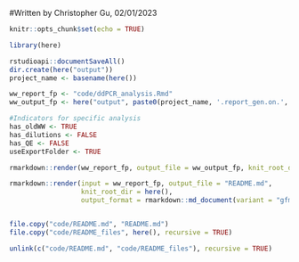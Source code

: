 #Written by Christopher Gu, 02/01/2023


```r

knitr::opts_chunk$set(echo = TRUE)

library(here)

```


```r

rstudioapi::documentSaveAll()
dir.create(here("output"))
project_name <- basename(here())

ww_report_fp <- "code/ddPCR_analysis.Rmd"
ww_output_fp <- here("output", paste0(project_name, '.report_gen.on.', Sys.Date(), '.pdf'))

#Indicators for specific analysis
has_oldWW <- TRUE
has_dilutions <- FALSE
has_QE <- FALSE
useExportFolder <- TRUE

rmarkdown::render(ww_report_fp, output_file = ww_output_fp, knit_root_dir = here())

```

```r
rmarkdown::render(input = ww_report_fp, output_file = "README.md",
                  knit_root_dir = here(),
                  output_format = rmarkdown::md_document(variant = "gfm", toc = TRUE))


file.copy("code/README.md", "README.md")
file.copy("code/README_files", here(), recursive = TRUE)

unlink(c("code/README.md", "code/README_files"), recursive = TRUE)

```


